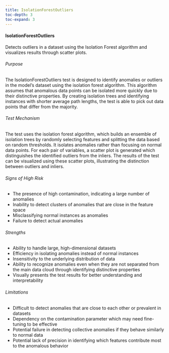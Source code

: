 ```yaml
---
title: IsolationForestOutliers
toc-depth: 3
toc-expand: 3
---
```








#### IsolationForestOutliers

Detects outliers in a dataset using the Isolation Forest algorithm and visualizes results through scatter plots.

###### Purpose

The IsolationForestOutliers test is designed to identify anomalies or outliers in the model's dataset using the
isolation forest algorithm. This algorithm assumes that anomalous data points can be isolated more quickly due to
their distinctive properties. By creating isolation trees and identifying instances with shorter average path
lengths, the test is able to pick out data points that differ from the majority.

###### Test Mechanism

The test uses the isolation forest algorithm, which builds an ensemble of isolation trees by randomly selecting
features and splitting the data based on random thresholds. It isolates anomalies rather than focusing on normal
data points. For each pair of variables, a scatter plot is generated which distinguishes the identified outliers
from the inliers. The results of the test can be visualized using these scatter plots, illustrating the distinction
between outliers and inliers.

###### Signs of High Risk

- The presence of high contamination, indicating a large number of anomalies
- Inability to detect clusters of anomalies that are close in the feature space
- Misclassifying normal instances as anomalies
- Failure to detect actual anomalies

###### Strengths

- Ability to handle large, high-dimensional datasets
- Efficiency in isolating anomalies instead of normal instances
- Insensitivity to the underlying distribution of data
- Ability to recognize anomalies even when they are not separated from the main data cloud through identifying
distinctive properties
- Visually presents the test results for better understanding and interpretability

###### Limitations

- Difficult to detect anomalies that are close to each other or prevalent in datasets
- Dependency on the contamination parameter which may need fine-tuning to be effective
- Potential failure in detecting collective anomalies if they behave similarly to normal data
- Potential lack of precision in identifying which features contribute most to the anomalous behavior




 